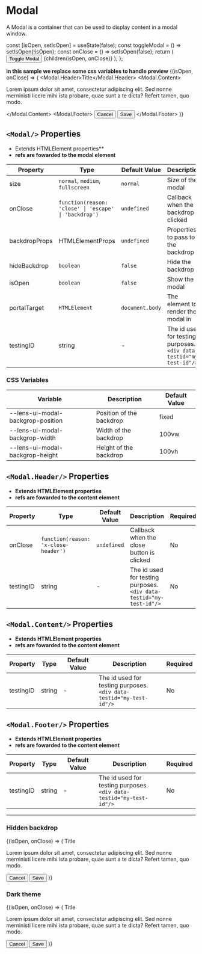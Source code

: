 
<Meta title="Data Display/Modal" component={Modal}/>

# Modal

A Modal is a container that can be used to display content in a modal window.

  const [isOpen, setIsOpen] = useState(false);
  const toggleModal = () => setIsOpen(!isOpen);
  const onClose = () => setIsOpen(false);
  return (
    <ThemeProvider>
      <Button onClick={toggleModal}>Toggle Modal</Button>
      {children(isOpen, onClose)}
    </ThemeProvider>
  );
};

__in this sample we replace some css variables to handle preview__
<Canvas>
     <ToggleButton>
      {(isOpen, onClose) => (
        <Modal isOpen={isOpen} onClose={onClose}>
          <Modal.Header>Title</Modal.Header>
          <Modal.Content>
            <p>Lorem ipsum dolor sit amet, consectetur adipiscing elit. Sed nonne merninisti licere mihi ista probare, quae sunt a te dicta? Refert tamen, quo modo.</p>
          </Modal.Content>
          <Modal.Footer>
            <Button intent="danger" onClick={onClose}>Cancel</Button>
            <Button onClick={onClose}>Save</Button>
          </Modal.Footer>
        </Modal>
      )}
    </ToggleButton>
</Canvas>

## `<Modal/>` Properties
- Extends HTMLElement properties**
- **refs are fowarded to the modal element**

|Property|Type|Default Value|Description|Required|
|---|---|---|---|---|
|size|`normal`, `medium`, `fullscreen`|`normal`|Size of the modal|No|
|onClose|`function(reason: 'close' \| 'escape' \| 'backdrop')`|`undefined`|Callback when the backdrop is clicked|No|
|backdropProps|HTMLElementProps|`undefined`|Properties to pass to the backdrop|No|
|hideBackdrop|`boolean`|`false`|Hide the backdrop|No|
|isOpen|`boolean`|`false`|Show the modal|No|
|portalTarget|`HTMLElement`|`document.body`|The element to render the modal in|No|
|testingID| string | - | The id used for testing purposes.<br/>`<div data-testid="my-test-id"/>` |No|

### CSS Variables

|Variable|Description|Default Value|
|---|---|---|
|--lens-ui-modal-backgrop-position|Position of the backdrop|fixed|
|--lens-ui-modal-backgrop-width|Width of the backdrop|100vw|
|--lens-ui-modal-backgrop-height|Height of the backdrop|100vh|

## `<Modal.Header/>` Properties
- **Extends HTMLElement properties**
- **refs are fowarded to the content element**

|Property|Type|Default Value|Description|Required|
|---|---|---|---|---|
|onClose|`function(reason: 'x-close-header')`|`undefined`|Callback when the close button is clicked|No|
|testingID| string | - | The id used for testing purposes.<br/>`<div data-testid="my-test-id"/>` |No|


## `<Modal.Content/>` Properties
- **Extends HTMLElement properties**
- **refs are fowarded to the content element**

|Property|Type|Default Value|Description|Required|
|---|---|---|---|---|
|testingID| string | - | The id used for testing purposes.<br/>`<div data-testid="my-test-id"/>` |No|

## `<Modal.Footer/>` Properties
- **Extends HTMLElement properties**
- **refs are fowarded to the content element**

|Property|Type|Default Value|Description|Required|
|---|---|---|---|---|
|testingID| string | - | The id used for testing purposes.<br/>`<div data-testid="my-test-id"/>` |No|

---

### Hidden backdrop

<Canvas>
  <ToggleButton>
    {(isOpen, onClose) => (
      <Modal hideBackdrop isOpen={isOpen} onClose={onClose}>
        <Modal.Header>Title</Modal.Header>
        <Modal.Content>
          <p>Lorem ipsum dolor sit amet, consectetur adipiscing elit. Sed nonne merninisti licere mihi ista probare, quae sunt a te dicta? Refert tamen, quo modo.</p>
        </Modal.Content>
        <Modal.Footer>
          <Button intent="danger" onClick={onClose}>Cancel</Button>
          <Button onClick={onClose}>Save</Button>
        </Modal.Footer>
      </Modal>
    )}
  </ToggleButton>
</Canvas>


### Dark theme

<Canvas className="dark">
    <ToggleButton>
      {(isOpen, onClose) => (
        <ThemeProvider theme="dark">
          <Modal isOpen={isOpen} onClose={onClose}>
            <Modal.Header>Title</Modal.Header>
            <Modal.Content>
              <p>Lorem ipsum dolor sit amet, consectetur adipiscing elit. Sed nonne merninisti licere mihi ista probare, quae sunt a te dicta? Refert tamen, quo modo.</p>
            </Modal.Content>
            <Modal.Footer>
              <Button intent="danger" onClick={onClose}>Cancel</Button>
              <Button onClick={onClose}>Save</Button>
            </Modal.Footer>
          </Modal>
        </ThemeProvider>
      )}
    </ToggleButton>
</Canvas>
